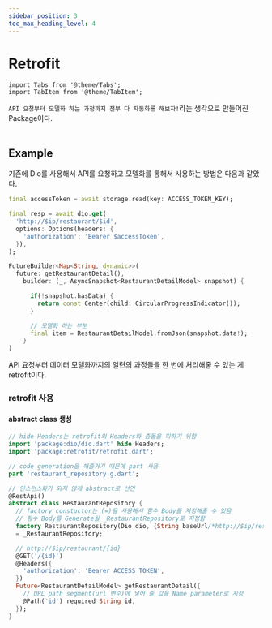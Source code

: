 ```yaml
---
sidebar_position: 3
toc_max_heading_level: 4
---
```


# Retrofit 

```mdx-code-block
import Tabs from '@theme/Tabs';
import TabItem from '@theme/TabItem';
```

`API 요청부터 모델화 하는 과정까지 전부 다 자동화를 해보자!`라는 생각으로 만들어진 Package이다. <br></br>

## Example
기존에 Dio를 사용해서 API를 요청하고 모델화를 통해서 사용하는 방법은 다음과 같았다.

<Tabs>
<TabItem value="API 요청">

```dart
final accessToken = await storage.read(key: ACCESS_TOKEN_KEY);

final resp = await dio.get(
  'http://$ip/restaurant/$id',
  options: Options(headers: {
    'authorization': 'Bearer $accessToken',
  }),
);
```

</TabItem>
<TabItem value="모델화">

```dart 
FutureBuilder<Map<String, dynamic>>(
  future: getRestaurantDetail(),
    builder: (_, AsyncSnapshot<RestaurantDetailModel> snapshot) {

      if(!snapshot.hasData) {
        return const Center(child: CircularProgressIndicator());
      }

      // 모델화 하는 부분 
      final item = RestaurantDetailModel.fromJson(snapshot.data!);
    }
)
```

</TabItem>
</Tabs>

API 요청부터 데이터 모델화까지의 일련의 과정들을 한 번에 처리해줄 수 있는 게 retrofit이다.

### retrofit 사용

#### abstract class 생성

```dart
// hide Headers는 retrofit의 Headers와 충돌을 피하기 위함
import 'package:dio/dio.dart' hide Headers;
import 'package:retrofit/retrofit.dart';

// code generation을 해줄거기 때문에 part 사용
part 'restaurant_repository.g.dart';

// 인스턴스화가 되지 않게 abstract로 선언
@RestApi()
abstract class RestaurantRepository {
  // factory constuctor는 (=)을 사용해서 함수 Body를 지정해줄 수 있음
  // 함수 Body를 Generate될 _RestaurantRepository로 지정함
  factory RestaurantRepository(Dio dio, {String baseUrl/*http://$ip/restaurant*/}) 
  = _RestaurantRepository;

  // http://$ip/restaurant/{id}
  @GET('/{id}')
  @Headers({
    'authorization': 'Bearer ACCESS_TOKEN',
  })
  Future<RestaurantDetailModel> getRestaurantDetail({
    // URL path segment(url 변수)에 넣어 줄 값을 Name parameter로 지정 
    @Path('id') required String id,
  });
}
```